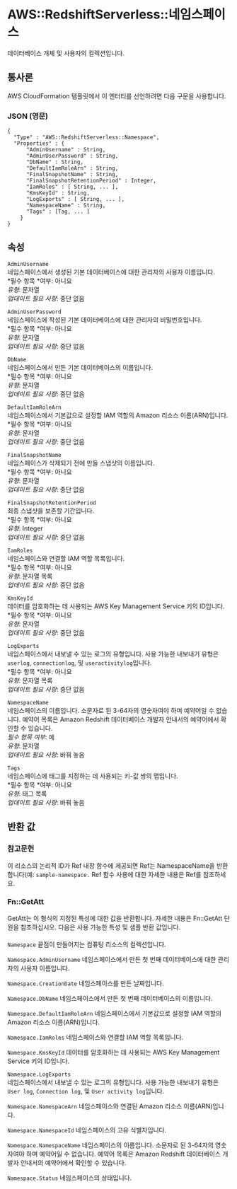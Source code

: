 # AWS::RedshiftServerless::네임스페이스

데이터베이스 개체 및 사용자의 컬렉션입니다.

## 통사론

AWS CloudFormation 템플릿에서 이 엔터티를 선언하려면 다음 구문을 사용합니다.

### JSON (영문)

```
{
  "Type" : "AWS::RedshiftServerless::Namespace",
  "Properties" : {
      "AdminUsername" : String,
      "AdminUserPassword" : String,
      "DbName" : String,
      "DefaultIamRoleArn" : String,
      "FinalSnapshotName" : String,
      "FinalSnapshotRetentionPeriod" : Integer,
      "IamRoles" : [ String, ... ],
      "KmsKeyId" : String,
      "LogExports" : [ String, ... ],
      "NamespaceName" : String,
      "Tags" : [Tag, ... ]
    }
}
```

## 속성

`AdminUsername`  
네임스페이스에서 생성된 기본 데이터베이스에 대한 관리자의 사용자 이름입니다.  
*필수 항목 *여부: 아니요  
_유형_: 문자열  
_업데이트 필요 사항_: 중단 없음

`AdminUserPassword`  
네임스페이스에 작성된 기본 데이터베이스에 대한 관리자의 비밀번호입니다.  
*필수 항목 *여부: 아니요  
_유형_: 문자열  
_업데이트 필요 사항_: 중단 없음

`DbName`  
네임스페이스에서 만든 기본 데이터베이스의 이름입니다.  
*필수 항목 *여부: 아니요  
_유형_: 문자열  
_업데이트 필요 사항_: 중단 없음

`DefaultIamRoleArn`  
네임스페이스에서 기본값으로 설정할 IAM 역할의 Amazon 리소스 이름(ARN)입니다.  
*필수 항목 *여부: 아니요  
_유형_: 문자열  
_업데이트 필요 사항_: 중단 없음

`FinalSnapshotName`  
네임스페이스가 삭제되기 전에 만들 스냅샷의 이름입니다.  
*필수 항목 *여부: 아니요  
_유형_: 문자열  
_업데이트 필요 사항_: 중단 없음

`FinalSnapshotRetentionPeriod`  
최종 스냅샷을 보존할 기간입니다.  
*필수 항목 *여부: 아니요  
_유형_: Integer  
_업데이트 필요 사항_: 중단 없음

`IamRoles`  
네임스페이스와 연결할 IAM 역할 목록입니다.  
*필수 항목 *여부: 아니요  
_유형_: 문자열 목록  
_업데이트 필요 사항_: 중단 없음

`KmsKeyId`  
데이터를 암호화하는 데 사용되는 AWS Key Management Service 키의 ID입니다.  
*필수 항목 *여부: 아니요  
_유형_: 문자열  
_업데이트 필요 사항_: 중단 없음

`LogExports`  
네임스페이스에서 내보낼 수 있는 로그의 유형입니다. 사용 가능한 내보내기 유형은 `userlog`, `connectionlog`, 및 `useractivitylog`입니다.  
*필수 항목 *여부: 아니요  
_유형_: 문자열 목록  
_업데이트 필요 사항_: 중단 없음

`NamespaceName`  
네임스페이스의 이름입니다. 소문자로 된 3-64자의 영숫자여야 하며 예약어일 수 없습니다. 예약어 목록은 Amazon Redshift 데이터베이스 개발자 안내서의 예약어에서 확인할 수 있습니다.  
_필수 항목 여부_: 예  
_유형_: 문자열  
_업데이트 필요 사항_: 바꿔 놓음

`Tags`  
네임스페이스에 태그를 지정하는 데 사용되는 키-값 쌍의 맵입니다.  
*필수 항목 *여부: 아니요  
_유형_: 태그 목록  
_업데이트 필요 사항_: 바꿔 놓음

## 반환 값

### 참고문헌

이 리소스의 논리적 ID가 Ref 내장 함수에 제공되면 Ref는 NamespaceName을 반환합니다(예: `sample-namespace.` Ref 함수 사용에 대한 자세한 내용은 Ref를 참조하세요.

### Fn::GetAtt

GetAtt는 이 형식의 지정된 특성에 대한 값을 반환합니다. 자세한 내용은 Fn::GetAtt 단원을 참조하십시오. 다음은 사용 가능한 특성 및 샘플 반환 값입니다.

####

`Namespace` 끝점이 만들어지는 컴퓨팅 리소스의 컬렉션입니다.

`Namespace.AdminUsername` 네임스페이스에서 만든 첫 번째 데이터베이스에 대한 관리자의 사용자 이름입니다.

`Namespace.CreationDate` 네임스페이스를 만든 날짜입니다.

`Namespace.DbName` 네임스페이스에서 만든 첫 번째 데이터베이스의 이름입니다.

`Namespace.DefaultIamRoleArn` 네임스페이스에서 기본값으로 설정할 IAM 역할의 Amazon 리소스 이름(ARN)입니다.

`Namespace.IamRoles` 네임스페이스와 연결할 IAM 역할 목록입니다.

`Namespace.KmsKeyId` 데이터를 암호화하는 데 사용되는 AWS Key Management Service 키의 ID입니다.

`Namespace.LogExports`  
네임스페이스에서 내보낼 수 있는 로그의 유형입니다. 사용 가능한 내보내기 유형은 `User log`, `Connection log`, 및 `User activity log`입니다.

`Namespace.NamespaceArn` 네임스페이스와 연결된 Amazon 리소스 이름(ARN)입니다.

`Namespace.NamespaceId` 네임스페이스의 고유 식별자입니다.

`Namespace.NamespaceName` 네임스페이스의 이름입니다. 소문자로 된 3-64자의 영숫자여야 하며 예약어일 수 없습니다. 예약어 목록은 Amazon Redshift 데이터베이스 개발자 안내서의 예약어에서 확인할 수 있습니다.

`Namespace.Status` 네임스페이스의 상태입니다.
